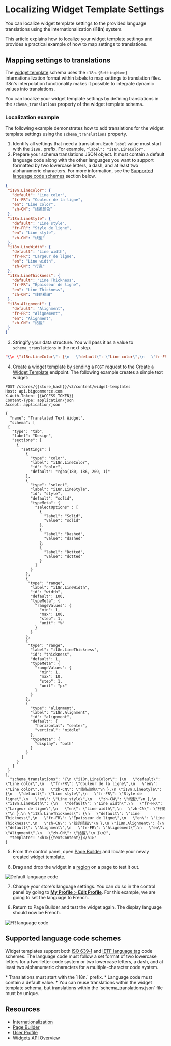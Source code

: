 # Localizing Widget Template Settings



You can localize widget template settings to the provided language translations using the internationalization (**i18n**) system.

This article explains how to localize your widget template settings and provides a practical example of how to map settings to translations. 

## Mapping settings to translations

The [widget template](/api-reference/store-management/widgets/widget-template/getwidgettemplates) schema uses the `i18n.{SettingName}` internationalization format within labels to map settings to translation files. i18n's interpolation functionality makes it possible to integrate dynamic values into translations.

You can localize your widget template settings by defining translations in the `schema_translations` property of the widget template schema. 

### Localization example

The following example demonstrates how to add translations for the widget template settings using the `schema_translations` property. 

1. Identify all settings that need a translation. Each `label` value must start with the `i18n.` prefix. For example, `"label": "i18n.LineColor"`.
2. Prepare your schema translations JSON object. It must contain a default language code along with the other languages you want to support formatted by two lowercase letters, a dash, and at least two alphanumeric characters. For more information, see the [Supported language code schemes](#supported-language-code-schemes) section below.

```json filename="Schema translations example" showLineNumbers copy
{
 "i18n.LineColor": {
   "default": "Line color",
   "fr-FR": "Couleur de la ligne",
   "en": "Line color",
   "zh-CN": "线条颜色"
 },
 "i18n.LineStyle": {
   "default": "Line style",
   "fr-FR": "Style de ligne",
   "en": "Line style",
   "zh-CN": "线型"
 },
 "i18n.LineWidth": {
   "default": "Line width",
   "fr-FR": "Largeur de ligne",
   "en": "Line width",
   "zh-CN": "行宽"
 },
 "i18n.LineThickness": {
   "default": "Line Thickness",
   "fr-FR": "Épaisseur de ligne",
   "en": "Line Thickness",
   "zh-CN": "线的粗细"
 },
 "i18n.Alignment": {
   "default": "Alignment",
   "fr-FR": "Alignement",
   "en": "Alignment",
   "zh-CN": "结盟"
 }
}
```

3. Stringify your data structure. You will pass it as a value to `schema_translations` in the next step.

```json filename="Stringified schema translations" showLineNumbers copy
"{\n \"i18n.LineColor\": {\n   \"default\": \"Line color\",\n   \"fr-FR\": \"Couleur de la ligne\",\n   \"en\": \"Line color\",\n   \"zh-CN\": \"线条颜色\"\n },\n \"i18n.LineStyle\": {\n   \"default\": \"Line style\",\n   \"fr-FR\": \"Style de ligne\",\n   \"en\": \"Line style\",\n   \"zh-CN\": \"线型\"\n },\n \"i18n.LineWidth\": {\n   \"default\": \"Line width\",\n   \"fr-FR\": \"Largeur de ligne\",\n   \"en\": \"Line width\",\n   \"zh-CN\": \"行宽\"\n },\n \"i18n.LineThickness\": {\n   \"default\": \"Line Thickness\",\n   \"fr-FR\": \"Épaisseur de ligne\",\n   \"en\": \"Line Thickness\",\n   \"zh-CN\": \"线的粗细\"\n },\n \"i18n.Alignment\": {\n   \"default\": \"Alignment\",\n   \"fr-FR\": \"Alignement\",\n   \"en\": \"Alignment\",\n   \"zh-CN\": \"结盟\"\n }\n}"
```

4. Create a widget template by sending a `POST` request to the [Create a Widget Template](/api-reference/store-management/widgets/widget-template/createwidgettemplate) endpoint. The following example creates a simple text widget:

```http filename="Example request: Create a widget template" showLineNumbers copy
POST /stores/{{store_hash}}/v3/content/widget-templates
Host: api.bigcommerce.com
X-Auth-Token: {{ACCESS_TOKEN}}
Content-Type: application/json
Accept: application/json

{
  "name": "Translated Text Widget",
  "schema": [
 {
   "type": "tab",
   "label": "Design",
   "sections": [
     {
       "settings": [
         {
           "type": "color",
           "label": "i18n.LineColor",
           "id": "color",
           "default": "rgba(180, 186, 209, 1)"
         },
         {
           "type": "select",
           "label": "i18n.LineStyle",
           "id": "style",
           "default": "solid",
           "typeMeta": {
             "selectOptions" : [
               {
                 "label": "Solid",
                 "value": "solid"
               },
               {
                 "label": "Dashed",
                 "value": "dashed"
               },
               {
                 "label": "Dotted",
                 "value": "dotted"
               }
             ]
           }
         },
         {
          "type": "range",
           "label": "i18n.LineWidth",
           "id": "width",
           "default": 100,
           "typeMeta": {
             "rangeValues": {
               "min": 1,
               "max": 100,
               "step": 1,
               "unit": "%"
             }
           }
         },
         {
          "type": "range",
           "label": "i18n.LineThickness",
           "id": "thickness",
           "default": 1,
           "typeMeta": {
             "rangeValues": {
               "min": 1,
               "max": 10,
               "step": 1,
               "unit": "px"
             }
           }
         },
         {
           "type": "alignment",
           "label": "i18n.Alignment",
           "id": "alignment",
           "default": {
             "horizontal": "center",
             "vertical": "middle"
           },
           "typeMeta": {
             "display": "both"
           }
         }
       ]
     }
   ]
 }
],
  "schema_translations": "{\n \"i18n.LineColor\": {\n   \"default\": \"Line color\",\n   \"fr-FR\": \"Couleur de la ligne\",\n   \"en\": \"Line color\",\n   \"zh-CN\": \"线条颜色\"\n },\n \"i18n.LineStyle\": {\n   \"default\": \"Line style\",\n   \"fr-FR\": \"Style de ligne\",\n   \"en\": \"Line style\",\n   \"zh-CN\": \"线型\"\n },\n \"i18n.LineWidth\": {\n   \"default\": \"Line width\",\n   \"fr-FR\": \"Largeur de ligne\",\n   \"en\": \"Line width\",\n   \"zh-CN\": \"行宽\"\n },\n \"i18n.LineThickness\": {\n   \"default\": \"Line Thickness\",\n   \"fr-FR\": \"Épaisseur de ligne\",\n   \"en\": \"Line Thickness\",\n   \"zh-CN\": \"线的粗细\"\n },\n \"i18n.Alignment\": {\n   \"default\": \"Alignment\",\n   \"fr-FR\": \"Alignement\",\n   \"en\": \"Alignment\",\n   \"zh-CN\": \"结盟\"\n }\n}",
  "template": "<h1>{{textContent}}</h1>"
}
```

5. From the control panel, open [Page Builder](/stencil-docs/page-builder/page-builder-overview) and locate your newly created widget template.

6. Drag and drop the widget in a [region](/api-docs/store-management/widgets/overview#regions) on a page to test it out.

![Default language code](https://storage.googleapis.com/bigcommerce-production-dev-center/images/01-Localizing%20Widget%20Template%20Settings.png "Default language code")

7. Change your store's language settings. You can do so in the control panel by going to [**My Profile** > **Edit Profile**](http://login.bigcommerce.com/deep-links/user-settings/profile). For this example, we are going to set the language to French.

8. Return to Page Builder and test the widget again. The display language should now be French.

![FR language code](https://storage.googleapis.com/bigcommerce-production-dev-center/images/03-Localizing%20Widget%20Template%20Settings.png "FR language code")

## Supported language code schemes 

Widget templates support both [ISO 639‑1](https://en.wikipedia.org/wiki/ISO_639-1) and [IETF language tag](https://en.wikipedia.org/wiki/IETF_language_tag) code schemes. The language code must follow a set format of two lowercase letters for a two-letter code system or two lowercase letters, a dash, and at least two alphanumeric characters for a multiple-character code system.

<Callout type="info">
  * Translations must start with the `i18n.` prefix.
  * Language code must contain a default value.
  * You can reuse translations within the widget template schema, but translations within the `schema_translations.json` file must be unique.
</Callout>


## Resources

- [Internationalization](https://developer.mozilla.org/en-US/docs/Mozilla/Add-ons/WebExtensions/Internationalization)
- [Page Builder](https://support.bigcommerce.com/s/article/Page-Builder?language=en_US)
- [User Profile](https://support.bigcommerce.com/s/article/User-Profile?language=en_US)
- [Widgets API Overview](/api-docs/store-management/widgets/overview)

